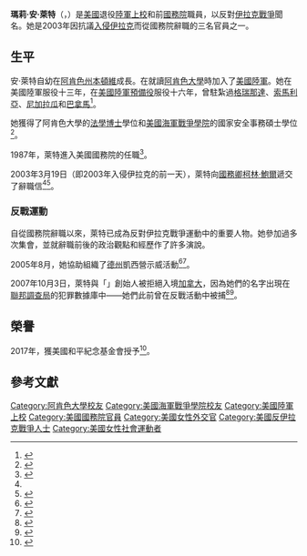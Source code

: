 {{noteTA
| G1 = 美國總統
}}
{{Infobox military person|name=安·萊特|image=NLN Ann Wright.jpg|caption=|nickname=|birth_date={{Birth year and age|1947}}|birth_place=|sex=女|nationality={{美國}}|alma_mater=[[美國海軍戰爭學院|美國海軍戰爭學院]]<br>[[阿肯色大學|阿肯色大學]]|branch={{flag|United States Army}}|serviceyears=|rank=[[File:US-O6_insignia.svg|24px]] [[上校|上校]]}}
'''瑪莉·安·萊特'''（{{lang-en|Mary Ann Wright}}，{{bd|1947年||}}）是[[美國|美國]]退役[[美國陸軍|陸軍]][[上校|上校]]和前[[美國國務院|國務院]]職員，以反對[[伊拉克戰爭|伊拉克戰爭]]聞名。她是2003年因抗議[[2003年入侵伊拉克|入侵伊拉克]]而從國務院辭職的三名官員之一。

== 生平 ==
安·萊特自幼在[[阿肯色州|阿肯色州]][[本頓維|本頓維]]成長。在就讀[[阿肯色大學|阿肯色大學]]時加入了[[美國陸軍|美國陸軍]]。她在美國陸軍服役十三年，在[[美國陸軍預備役|美國陸軍預備役]]服役十六年，曾駐紮過[[格瑞那達|格瑞那達]]、[[索馬利亞|索馬利亞]]、[[尼加拉瓜|尼加拉瓜]]和[[巴拿馬|巴拿馬]]<ref name=":0">{{Cite news|url=http://articles.latimes.com/2006/jan/20/nation/na-wright20|title=She's on Activist Duty Now|date=2006-01-20|work=Los Angeles Times|accessdate=2021-01-13|language=en|archiveurl=https://web.archive.org/web/20151123031134/http://articles.latimes.com/2006/jan/20/nation/na-wright20|archivedate=2015-11-23|dead-url=no}}</ref>。

她獲得了阿肯色大學的[[法學博士|法學博士]]學位和[[美國海軍戰爭學院|美國海軍戰爭學院]]的國家安全事務碩士學位<ref>{{Cite book|title=''America and the World: The Double Bind''|publisher=Transaction Publishers|year=2005|isbn=1412804604|location=London|pages=178|editor-last=Tehranian|editor-first=Majid|editor-last2=Clements|editor-first2=Kevin P.}}</ref>。

1987年，萊特進入美國國務院的{{le|駐外機關事務局|United States Foreign Service}}任職<ref>{{Cite news|url=https://newspaperarchive.com/us/new-mexico/taos/taos-news/2012/05-24/page-68?tag=ann+wright+army&rtserp=tags/?pep=ann-wright&plo=army&page=2&ndt=by&py=1995&pey=2015|title=Another Side to War|last=Hulburt|first=Dory|date=2012-05-24|work=Taos News|access-date=2015-11-23|via=Newspaper Archive|archive-url=https://web.archive.org/web/20160304194616/http://newspaperarchive.com/us/new-mexico/taos/taos-news/2012/05-24/page-68?tag=ann+wright+army&rtserp=tags%2F%3Fpep%3Dann-wright&plo=army&page=2&ndt=by&py=1995&pey=2015|archive-date=2016-03-04|dead-url=no}}</ref>。

2003年3月19日（即2003年入侵伊拉克的前一天），萊特向[[美國國務卿|國務卿]][[科林·鲍威尔|柯林·鮑爾]]遞交了辭職信<ref name=":0" /><ref>{{Cite web|title=Former Colonel Speaks Out Against War|url=http://www.chronline.com/news/former-colonel-speaks-out-against-war/article_7f381b2b-c0b3-51a6-af7c-e2d065b8d204.html|accessdate=2021-01-13|date=2008-04-18|publisher=The Chronicle|language=en}}</ref>。

=== 反戰運動 ===
自從國務院辭職以來，萊特已成為反對伊拉克戰爭運動中的重要人物。她參加過多次集會，並就辭職前後的政治觀點和經歷作了許多演說。

2005年8月，她協助組織了[[德克薩斯州|德州]]凱西營示威活動<ref>{{Cite news|url=https://newspaperarchive.com/us/colorado/colorado-springs/colorado-springs-gazette/2008/08-23/page-7?tag=ann+wright+army&rtserp=tags/?ndt=by&py=1995&pey=2015&pep=ann-wright&plo=army|title=Deserter: Anti-War Activists Testify on Behalf of Soldier|date=2008-08-23|work=Colorado Springs Gazette|access-date=2015-11-23|via=Newspaper Archive|archive-url=https://web.archive.org/web/20160304110857/http://newspaperarchive.com/us/colorado/colorado-springs/colorado-springs-gazette/2008/08-23/page-7?tag=ann+wright+army&rtserp=tags%2F%3Fndt%3Dby&py=1995&pey=2015&pep=ann-wright&plo=army|archive-date=2016-03-04|dead-url=no}}</ref><ref>{{Cite web|title=Army Vet Ann Wright Running “Field Operations for Peace, Not War”|url=https://www.democracynow.org/2005/8/19/army_vet_ann_wright_running_field|accessdate=2021-01-13|date=2005-08-19|publisher=Democracy Now!|language=en|archive-date=2020-11-13|archive-url=https://web.archive.org/web/20201113090203/https://www.democracynow.org/2005/8/19/army_vet_ann_wright_running_field|dead-url=no}}</ref>。

2007年10月3日，萊特與「{{le|粉色代碼|Code Pink}}」創始人{{le|梅迪亞·班傑明|Medea Benjamin}}被拒絕入境[[加拿大|加拿大]]，因為她們的名字出現在[[聯邦調查局|聯邦調查局]]的犯罪數據庫中——她們此前曾在反戰活動中被捕<ref>{{Cite news|title=U.S. peace activists barred from entry into Canada|url=https://www.cbc.ca/news/world/u-s-peace-activists-barred-from-entry-into-canada-1.661383|accessdate=2021-01-13|language=en|date=2007-10-04|work=CBC News|archive-date=2021-01-26|archive-url=https://web.archive.org/web/20210126034650/https://www.cbc.ca/news/world/u-s-peace-activists-barred-from-entry-into-canada-1.661383|dead-url=no}}</ref><ref name=":1">{{Cite news|url=https://newspaperarchive.com/ca/manitoba/winnipeg/winnipeg-free-press/2007/10-05/page-17?tag=ann+wright+army&rtserp=tags/?ndt=by&py=1995&pey=2015&pep=ann-wright&plo=army|title=U.S. Anti-War Activists Denounce Refusal at Border|last=Gorham|first=Beth|date=2007-10-02|work=Winnipeg Free Press|access-date=2015-11-23|via=Newspaper Archive|9=|archive-url=https://web.archive.org/web/20160304110935/http://newspaperarchive.com/ca/manitoba/winnipeg/winnipeg-free-press/2007/10-05/page-17?tag=ann+wright+army&rtserp=tags%2F%3Fndt%3Dby&py=1995&pey=2015&pep=ann-wright&plo=army|archive-date=2016-03-04|dead-url=no}}</ref>。

== 榮譽 ==
2017年，獲美國和平紀念基金會授予{{le|美國和平獎|US Peace Prize}}<ref>{{cite web|title=US PEACE PRIZE|url=https://www.uspeacememorial.org/PEACEPRIZE.htm|accessdate=2021-01-13|publisher=US Peace Memorial Foundation|archive-date=2021-03-09|archive-url=https://web.archive.org/web/20210309123504/https://www.uspeacememorial.org/PEACEPRIZE.htm|dead-url=no}}</ref>。

== 參考文獻 ==
{{Reflist|2}}

{{Authority control}}

{{DEFAULTSORT:Wright, Ann}}
[[Category:阿肯色大學校友|Category:阿肯色大學校友]]
[[Category:美國海軍戰爭學院校友|Category:美國海軍戰爭學院校友]]
[[Category:美國陸軍上校|Category:美國陸軍上校]]
[[Category:美國國務院官員|Category:美國國務院官員]]
[[Category:美國女性外交官|Category:美國女性外交官]]
[[Category:美國反伊拉克戰爭人士|Category:美國反伊拉克戰爭人士]]
[[Category:美國女性社會運動者|Category:美國女性社會運動者]]
